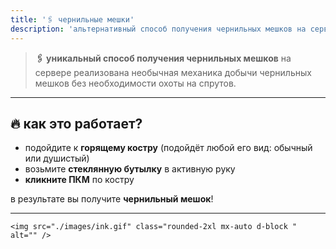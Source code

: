 ```yaml
---
title: '🖇️ чернильные мешки'
description: 'альтернативный способ получения чернильных мешков на сервере'
---
```


> **🖇️ уникальный способ получения чернильных мешков**
> на сервере реализована необычная механика добычи чернильных мешков без необходимости охоты на спрутов.

---

## 🔥 как это работает?

- подойдите к **горящему костру** (подойдёт любой его вид: обычный или душистый)
- возьмите **стеклянную бутылку** в активную руку
- **кликните ПКМ** по костру

в результате вы получите **чернильный мешок**!

---

    <img src="./images/ink.gif" class="rounded-2xl mx-auto d-block " alt="" />
